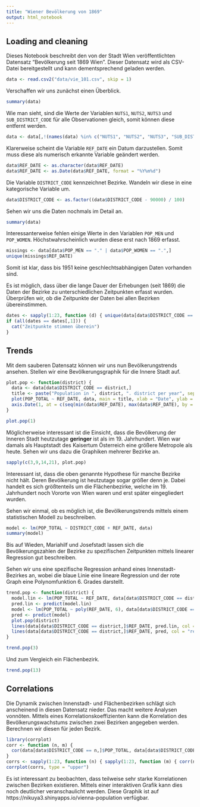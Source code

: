 ```yaml
---
title: "Wiener Bevölkerung von 1869"
output: html_notebook
---
```


## Loading and cleaning
Dieses Notebook beschreibt den von der Stadt Wien veröffentlichten Datensatz "Bevölkerung seit 1869 Wien". Dieser Datensatz wird als CSV-Datei bereitgestellt und kann dementsprechend geladen werden. 

```r
data <- read.csv2("data/vie_101.csv", skip = 1)
```


Verschaffen wir uns zunächst einen Überblick.

```r
summary(data)
```

Wie man sieht, sind die Werte der Variablen `NUTS1`, `NUTS2`, `NUTS3` und `SUB_DISTRICT_CODE` für alle Observationen gleich, somit können diese entfernt werden.

```r
data <- data[,!(names(data) %in% c("NUTS1", "NUTS2", "NUTS3", "SUB_DISTRICT_CODE"))]
```

Klarerweise scheint die Variable `REF_DATE` ein Datum darzustellen. Somit muss diese als numerisch erkannte Variable geändert werden.

```r
data$REF_DATE <- as.character(data$REF_DATE)
data$REF_DATE <- as.Date(data$REF_DATE, format = "%Y%m%d")
```

Die Variable `DISTRICT_CODE` kennzeichnet Bezirke. Wandeln wir diese in eine kategorische Variable um.

```r
data$DISTRICT_CODE <- as.factor((data$DISTRICT_CODE - 90000) / 100)
```

Sehen wir uns die Daten nochmals im Detail an.

```r
summary(data)
```

Interessanterweise fehlen einige Werte in den Variablen `POP_MEN` und `POP_WOMEN`. Höchstwahrscheinlich wurden diese erst nach 1869 erfasst.

```r
missings <- data[data$POP_MEN == "." | data$POP_WOMEN == ".",]
unique(missings$REF_DATE)
```

Somit ist klar, dass bis 1951 keine geschlechtsabhängigen Daten vorhanden sind.

Es ist möglich, dass über die lange Dauer der Erhebungen (seit 1869) die Daten der Bezirke zu unterschiedlichen Zeitpunkten erfasst wurden. Überprüfen wir, ob die Zeitpunkte der Daten bei allen Bezirken übereinstimmen.

```r
dates <- sapply(1:23, function (d) { unique(data[data$DISTRICT_CODE == d,]$REF_DATE) })
if (all(dates == dates[,1])) {
  cat("Zeitpunkte stimmen überein")
}
```

## Trends

Mit dem sauberen Datensatz können wir uns nun Bevölkerungstrends ansehen. Stellen wir eine Bevölkerungsgraphik für die Innere Stadt auf.
```r
plot.pop <- function(district) {
  data <- data[data$DISTRICT_CODE == district,]
  title <- paste("Population in ", district, ". district per year", sep = "")
  plot(POP_TOTAL ~ REF_DATE, data, main = title, xlab = "Date", ylab = "Population")
  axis.Date(1, at = c(seq(min(data$REF_DATE), max(data$REF_DATE), by = "50 years"), max(data$REF_DATE)))
}

plot.pop(1)
```

Möglicherweise interessant ist die Einsicht, dass die Bevölkerung der Inneren Stadt heutzutage __geringer__ ist als im 19. Jahrhundert. Wien war damals als Hauptstadt des Kaisertum Österreich eine größere Metropole als heute. Sehen wir uns dazu die Graphiken mehrerer Bezirke an.

```r
sapply(c(3,9,14,21), plot.pop)
```

Interessant ist, dass die oben genannte Hypothese für manche Bezirke nicht hält. Deren Bevölkerung ist heutzutage sogar größer denn je. Dabei handelt es sich größtenteils um die Flächenbezirke, welche im 19. Jahrhundert noch Vororte von Wien waren und erst später eingegliedert wurden.

Sehen wir einmal, ob es möglich ist, die Bevölkerungstrends mittels einem statistischen Modell zu beschreiben.

```r
model <- lm(POP_TOTAL ~ DISTRICT_CODE + REF_DATE, data)
summary(model)
```

Bis auf Wieden, Mariahilf und Josefstadt lassen sich die Bevölkerungszahlen der Bezirke zu spezifischen Zeitpunkten mittels linearer Regression gut beschreiben.

Sehen wir uns eine spezifische Regression anhand eines Innenstadt-Bezirkes an, wobei die blaue Linie eine lineare Regression und der rote Graph eine Polynomfunktion 6. Grades darstellt.

```r
trend.pop <- function(district) {
  model.lin <- lm(POP_TOTAL ~ REF_DATE, data[data$DISTRICT_CODE == district,])
  pred.lin <- predict(model.lin)
  model <- lm(POP_TOTAL ~ poly(REF_DATE, 6), data[data$DISTRICT_CODE == district,])
  pred <- predict(model)
  plot.pop(district)
  lines(data[data$DISTRICT_CODE == district,]$REF_DATE, pred.lin, col = "blue")
  lines(data[data$DISTRICT_CODE == district,]$REF_DATE, pred, col = "red")
}

trend.pop(3)
```

Und zum Vergleich ein Flächenbezirk.

```r
trend.pop(13)
```

## Correlations

Die Dynamik zwischen Innenstadt- und Flächenbezirken schlägt sich anscheinend in diesen Datensatz nieder. Das macht weitere Analysen vonnöten. Mittels eines Korrelationskoeffizienten kann die Korrelation des Bevölkerungswachstums zwischen zwei Bezirken angegeben werden. Berechnen wir diesen für jeden Bezirk.

```r
library(corrplot)
corr <- function (n, m) {
  cor(data[data$DISTRICT_CODE == n,]$POP_TOTAL, data[data$DISTRICT_CODE == m,]$POP_TOTAL)
}
corrs <- sapply(1:23, function (n) { sapply(1:23, function (m) { corr(n, m) }) })
corrplot(corrs, type = "upper")
```

Es ist interessant zu beobachten, dass teilweise sehr starke Korrelationen zwischen Bezirken existieren. Mittels einer interaktiven Grafik kann dies noch deutlicher veranschaulicht werden. Diese Graphik ist auf https://nikuya3.shinyapps.io/vienna-population verfügbar.
